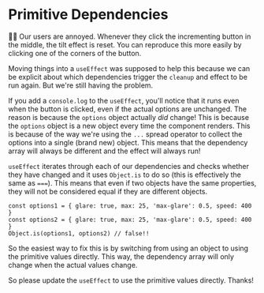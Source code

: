 # Primitive Dependencies

<EpicVideo url="https://www.epicreact.dev/workshops/react-hooks/primitive-dependencies" />

👨‍💼 Our users are annoyed. Whenever they click the incrementing button in the
middle, the tilt effect is reset. You can reproduce this more easily by clicking
one of the corners of the button.

Moving things into a `useEffect` was supposed to help this because we can be
explicit about which dependencies trigger the `cleanup` and effect to be run
again. But we're still having the problem.

If you add a `console.log` to the `useEffect`, you'll notice that it runs even
when the button is clicked, even if the actual options are unchanged. The reason
is because the `options` object actually _did_ change! This is because the
`options` object is a new object every time the component renders. This is
because of the way we're using the `...` spread operator to collect the options
into a single (brand new) object. This means that the dependency array will
always be different and the effect will always run!

`useEffect` iterates through each of our dependencies and checks whether they
have changed and it uses `Object.is` to do so (this is effectively the same
as `===`). This means that even if two objects have the same properties, they
will not be considered equal if they are different objects.

```tsx
const options1 = { glare: true, max: 25, 'max-glare': 0.5, speed: 400 }
const options2 = { glare: true, max: 25, 'max-glare': 0.5, speed: 400 }
Object.is(options1, options2) // false!!
```

So the easiest way to fix this is by switching from using an object to using the
primitive values directly. This way, the dependency array will only change when
the actual values change.

So please update the `useEffect` to use the primitive values directly. Thanks!

